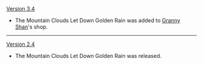 {{Change History/Header}}
[[Version 3.4]]
* The Mountain Clouds Let Down Golden Rain was added to [[Granny Shan]]'s shop.
----
[[Version 2.4]]
* The Mountain Clouds Let Down Golden Rain was released.
